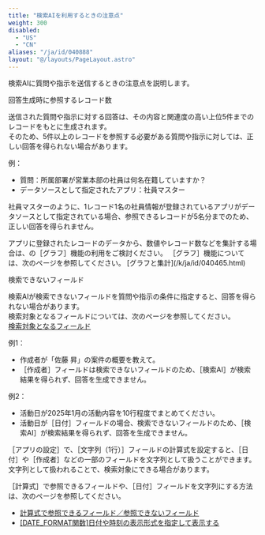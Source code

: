 ```yaml
---
title: "検索AIを利用するときの注意点"
weight: 300
disabled:
  - "US"
  - "CN"
aliases: "/ja/id/040888"
layout: "@/layouts/PageLayout.astro"
---
```



検索AIに質問や指示を送信するときの注意点を説明します。

<Heading level={2} id="assist_usage_notes_search_10">回答生成時に参照するレコード数</Heading>

送信された質問や指示に対する回答は、その内容と関連度の高い上位5件までのレコードをもとに生成されます。  
そのため、5件以上のレコードを参照する必要がある質問や指示に対しては、正しい回答を得られない場合があります。

例：

* 質問：所属部署が営業本部の社員は何名在籍していますか？
* データソースとして指定されたアプリ：社員マスター

社員マスターのように、1レコード1名の社員情報が登録されているアプリがデータソースとして指定されている場合、参照できるレコードが5名分までのため、正しい回答を得られません。

<Hint>
  アプリに登録されたレコードのデータから、数値やレコード数などを集計する場合は、<Kintone />の［グラフ］機能の利用をご検討ください。  
  ［グラフ］機能については、次のページを参照してください。  
  [グラフと集計](/k/ja/id/040465.html)
</Hint>

<Heading level={2} id="assist_usage_notes_search_20">検索できないフィールド</Heading>

検索AIが検索できないフィールドを質問や指示の条件に指定すると、回答を得られない場合があります。  
検索対象となるフィールドについては、次のページを参照してください。  
[検索対象となるフィールド](/k/ja/id/040880.html#assist_settings_search_prefs_generation_2010)

例1：

* 作成者が「佐藤 昇」の案件の概要を教えて。
* ［作成者］フィールドは検索できないフィールドのため、［検索AI］が検索結果を得られず、回答を生成できません。

例2：

* 活動日が2025年1月の活動内容を10行程度でまとめてください。
* 活動日が［日付］フィールドの場合、検索できないフィールドのため、［検索AI］が検索結果を得られず、回答を生成できません。

<Hint>
  ［アプリの設定］で、［文字列（1行）］フィールドの計算式を設定すると、［日付］や［作成者］などの一部のフィールドを文字列として扱うことができます。文字列として扱われることで、検索対象にできる場合があります。

  ［計算式］で参照できるフィールドや、［日付］フィールドを文字列にする方法は、次のページを参照してください。

  * [計算式で参照できるフィールド／参照できないフィールド](/k/ja/id/040498.html)
  * [[DATE_FORMAT関数]日付や時刻の表示形式を指定して表示する](/k/ja/id/040501.html)
</Hint>
